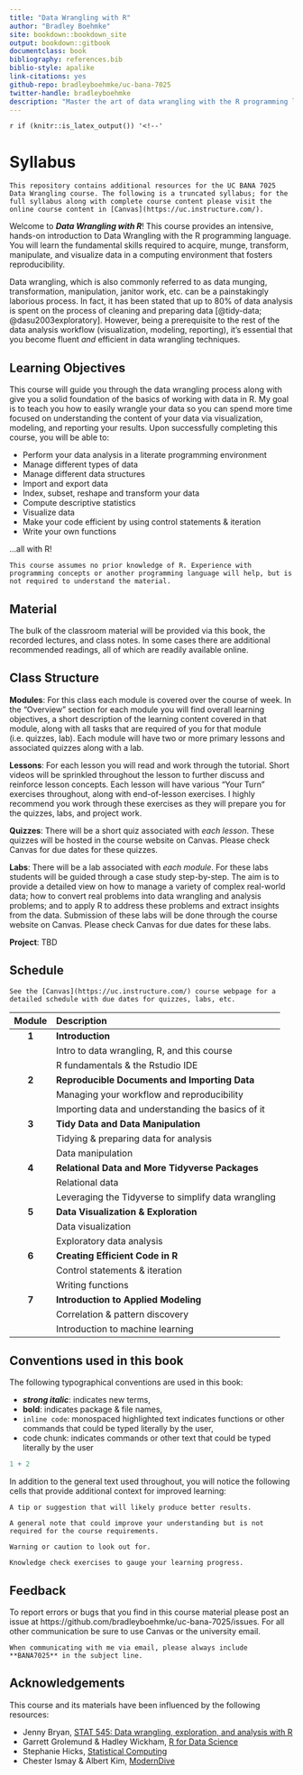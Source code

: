 ```yaml
--- 
title: "Data Wrangling with R"
author: "Bradley Boehmke"
site: bookdown::bookdown_site
output: bookdown::gitbook
documentclass: book
bibliography: references.bib
biblio-style: apalike
link-citations: yes
github-repo: bradleyboehmke/uc-bana-7025
twitter-handle: bradleyboehmke
description: "Master the art of data wrangling with the R programming language."
---
```


`r if (knitr::is_latex_output()) '<!--'` 

# Syllabus {-}

```block
This repository contains additional resources for the UC BANA 7025 Data Wrangling course. The following is a truncated syllabus; for the full syllabus along with complete course content please visit the online course content in [Canvas](https://uc.instructure.com/). 
```

Welcome to ___Data Wrangling with R___! This course provides an intensive, hands-on introduction to Data Wrangling with the R programming language. You will learn the fundamental skills required to acquire, munge, transform, manipulate, and visualize data in a computing environment that fosters reproducibility.

Data wrangling, which is also commonly referred to as data munging, transformation, manipulation, janitor work, etc. can be a painstakingly laborious process. In fact, it has been stated that up to 80% of data analysis is spent on the process of cleaning and preparing data [@tidy-data; @dasu2003exploratory]. However, being a prerequisite to the rest of the data analysis workflow (visualization, modeling, reporting), it's essential that you become fluent *and* efficient in data wrangling techniques.

## Learning Objectives {-}

This course will guide you through the data wrangling process along with give you a solid foundation of the basics of working with data in R. My goal is to teach you how to easily wrangle your data so you can spend more time focused on understanding the content of your data via visualization, modeling, and reporting your results. Upon successfully completing this course, you will be able to:

* Perform your data analysis in a literate programming environment
* Manage different types of data
* Manage different data structures
* Import and export data
* Index, subset, reshape and transform your data
* Compute descriptive statistics
* Visualize data
* Make your code efficient by using control statements & iteration
* Write your own functions

...all with R!

```block
This course assumes no prior knowledge of R. Experience with programming concepts or another programming language will help, but is not required to understand the material. 
```

## Material {-}

The bulk of the classroom material will be provided via this book, the recorded lectures, and class notes. In some cases there are additional recommended readings, all of which are readily available online.

## Class Structure {-}

__Modules__: For this class each module is covered over the course of week. In the "Overview" section for each module you will find overall learning objectives, a short description of the learning content covered in that module, along with all tasks that are required of you for that module (i.e. quizzes, lab). Each module will have two or more primary lessons and associated quizzes along with a lab.

__Lessons__: For each lesson you will read and work through the tutorial. Short videos will be sprinkled throughout the lesson to further discuss and reinforce lesson concepts. Each lesson will have various "Your Turn" exercises throughout, along with end-of-lesson exercises. I highly recommend you work through these exercises as they will prepare you for the quizzes, labs, and project work.

__Quizzes__: There will be a short quiz associated with _each lesson_. These quizzes will be hosted in the course website on Canvas. Please check Canvas for due dates for these quizzes.

__Labs__: There will be a lab associated with _each module_. For these labs students will be guided through a case study step-by-step. The aim is to provide a detailed view on how to manage a variety of complex real-world data; how to convert real problems into data wrangling and analysis problems; and to apply R to address these problems and extract insights from the data. Submission of these labs will be done through the course website on Canvas. Please check Canvas for due dates for these labs.

__Project__: TBD


## Schedule {-}

```block
See the [Canvas](https://uc.instructure.com/) course webpage for a detailed schedule with due dates for quizzes, labs, etc.
```

| Module        | Description                                         |
|:-------------:|:----------------------------------------------------|
| **1**         | **Introduction**                                    |
|               | Intro to data wrangling, R, and this course         |
|               | R fundamentals & the Rstudio IDE                    |
| **2**         | **Reproducible Documents and Importing Data**       |
|               | Managing your workflow and reproducibility          |
|               | Importing data and understanding the basics of it   |
| **3**         | **Tidy Data and Data Manipulation**                 |
|               | Tidying & preparing data for analysis               |
|               | Data manipulation                                   |
| **4**         | **Relational Data and More Tidyverse Packages**     |
|               | Relational data                                     |
|               | Leveraging the Tidyverse to simplify data wrangling |
| **5**         | **Data Visualization & Exploration**                |
|               | Data visualization                                  |
|               | Exploratory data analysis                           |
| **6**         | **Creating Efficient Code in R**                    |
|               | Control statements & iteration                      |
|               | Writing functions                                   |
| **7**         | **Introduction to Applied Modeling**                |
|               | Correlation & pattern discovery                     |
|               | Introduction to machine learning                    |

## Conventions used in this book {-}

The following typographical conventions are used in this book:

* ___strong italic___: indicates new terms,
* __bold__: indicates package & file names,
* `inline code`: monospaced highlighted text indicates functions or other commands that could be typed literally by the user,
* code chunk: indicates commands or other text that could be typed literally by the user

```r
1 + 2
```

In addition to the general text used throughout, you will notice the following cells that provide additional context for improved learning:

```block
A tip or suggestion that will likely produce better results.
```

```block
A general note that could improve your understanding but is not required for the course requirements.
```

```block
Warning or caution to look out for.
```

```block
Knowledge check exercises to gauge your learning progress.
```

## Feedback {-}

To report errors or bugs that you find in this course material please post an issue at https://github.com/bradleyboehmke/uc-bana-7025/issues. For all other communication be sure to use Canvas or the university email. 

```block
When communicating with me via email, please always include **BANA7025** in the subject line.
```

## Acknowledgements {-}

This course and its materials have been influenced by the following resources:

- Jenny Bryan, [STAT 545: Data wrangling, exploration, and analysis with R](http://stat545.com/)
- Garrett Grolemund & Hadley Wickham, [R for Data Science](http://r4ds.had.co.nz/index.html)
- Stephanie Hicks, [Statistical Computing](https://www.stephaniehicks.com/jhustatcomputing2021/)
- Chester Ismay & Albert Kim, [ModernDive](https://moderndive.netlify.app/index.html)
